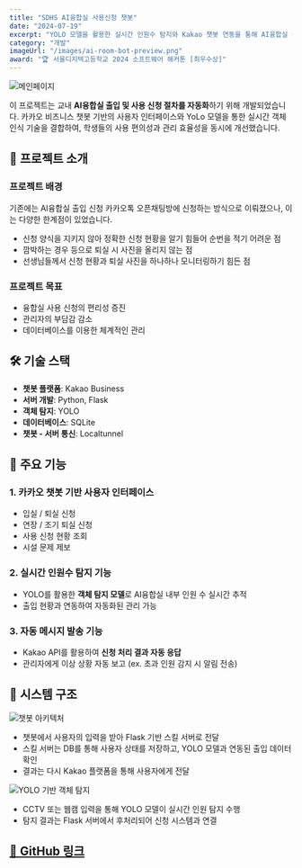 ```yaml
---
title: "SDHS AI융합실 사용신청 챗봇"
date: "2024-07-19"
excerpt: "YOLO 모델을 활용한 실시간 인원수 탐지와 Kakao 챗봇 연동을 통해 AI융합실 출입 및 신청을 자동화한 프로젝트입니다."
category: "개발"
imageUrl: "/images/ai-room-bot-preview.png"
award: "🏆 서울디지텍고등학교 2024 소프트웨어 해커톤 [최우수상]"
---
```


![메인페이지](/images/ai-room-bot-preview.png)

이 프로젝트는 교내 **AI융합실 출입 및 사용 신청 절차를 자동화**하기 위해 개발되었습니다. 카카오 비즈니스 챗봇 기반의 사용자 인터페이스와 YoLo 모델을 통한 실시간 객체 인식 기술을 결합하여, 학생들의 사용 편의성과 관리 효율성을 동시에 개선했습니다.

## 🧠 프로젝트 소개

### 프로젝트 배경
기존에는 AI융합실 출입 신청 카카오톡 오픈채팅방에 신청하는 방식으로 이뤄졌으나, 이는 다양한 한계점이 있었습니다.

- 신청 양식을 지키지 않아 정확한 신청 현황을 알기 힘들어 순번을 적기 어려운 점
- 깜박하는 경우 등으로 퇴실 시 사진을 올리지 않는 점
- 선생님들께서 신청 현황과 퇴실 사진을 하나하나 모니터링하기 힘든 점

### 프로젝트 목표
- 융합실 사용 신청의 편리성 증진
- 관리자의 부담감 감소
- 데이터베이스를 이용한 체계적인 관리

## 🛠️ 기술 스택

- **챗봇 플랫폼**: Kakao Business
- **서버 개발**: Python, Flask
- **객체 탐지**: YOLO
- **데이터베이스**: SQLite
- **챗봇 - 서버 통신**: Localtunnel

## 🔑 주요 기능

### 1. 카카오 챗봇 기반 사용자 인터페이스

- 입실 / 퇴실 신청
- 연장 / 조기 퇴실 신청
- 사용 신청 현황 조회
- 시설 문제 제보

### 2. 실시간 인원수 탐지 기능

- YOLO를 활용한 **객체 탐지 모델**로 AI융합실 내부 인원 수 실시간 추적
- 출입 현황과 연동하여 자동화된 관리 가능

### 3. 자동 메시지 발송 기능

- Kakao API를 활용하여 **신청 처리 결과 자동 응답**
- 관리자에게 이상 상황 자동 보고 (ex. 초과 인원 감지 시 알림 전송)

## 🧩 시스템 구조

![챗봇 아키텍처](/images/ai-room-bot-architecture.png)

- 챗봇에서 사용자의 입력을 받아 Flask 기반 스킬 서버로 전달
- 스킬 서버는 DB를 통해 사용자 상태를 저장하고, YOLO 모델과 연동된 출입 데이터 확인
- 결과는 다시 Kakao 플랫폼을 통해 사용자에게 전달

![YOLO 기반 객체 탐지](./images/ai-room-bot-architecture.png)

- CCTV 또는 웹캠 입력을 통해 YOLO 모델이 실시간 인원 탐지 수행
- 탐지 결과는 Flask 서버에서 후처리되어 신청 시스템과 연결

## [🔗 GitHub 링크](https://github.com/yanggangbb/2024Hackathon)

